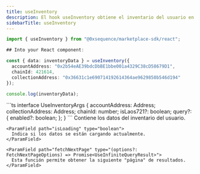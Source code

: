 ```yaml
---
title: useInventory
description: El hook useInventory obtiene el inventario del usuario en una colección de su Marketplace.
sidebarTitle: useInventory
---
```


```ts
import { useInventory } from "@0xsequence/marketplace-sdk/react";

## Into your React component:

const { data: inventoryData } = useInventory({
  accountAddress: "0x2b54eAE39bdcDbBE1bbe001a4329C38cD58679D1",
  chainId: 421614,
  collectionAddress: "0x36631c1e690714192614364ae9629850b546d194"
});

console.log(inventoryData);
```

<ResponseField name="useInventory">
  <ResponseField name="* params" />

  <Expandable>
    ```ts
    interface UseInventoryArgs {
      accountAddress: Address;
      collectionAddress: Address;
      chainId: number;
      isLaos721?: boolean;
      query?: {
        enabled?: boolean;
      };
    }
    ```
  </Expandable>

  <ResponseField name="* return properties" />

  <Expandable>
    <ParamField path="data" type="CollectiblesResponse">
      Contiene los datos del inventario del usuario.
    </ParamField>

    <ParamField path="isLoading" type="boolean">
      Indica si los datos se están cargando actualmente.
    </ParamField>

    <ParamField path="fetchNextPage" type="(options?: FetchNextPageOptions) => Promise<UseInfiniteQueryResult>">
      Esta función permite obtener la siguiente "página" de resultados.
    </ParamField>
  </Expandable>
</ResponseField>